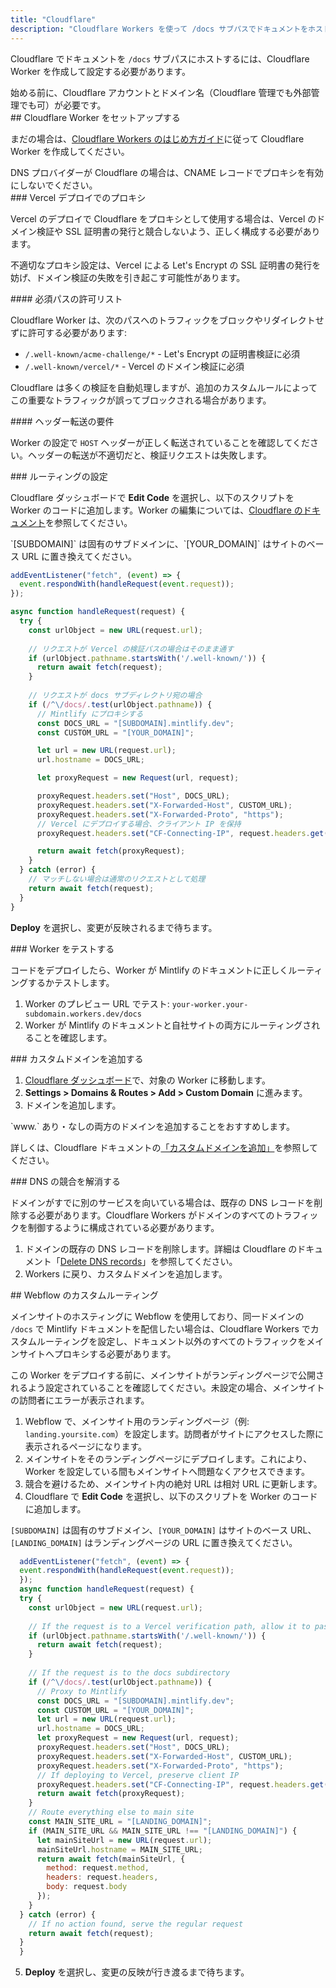 ```yaml
---
title: "Cloudflare"
description: "Cloudflare Workers を使って /docs サブパスでドキュメントをホストする"
---
```



Cloudflare でドキュメントを `/docs` サブパスにホストするには、Cloudflare Worker を作成して設定する必要があります。

<Info>
  始める前に、Cloudflare アカウントとドメイン名（Cloudflare 管理でも外部管理でも可）が必要です。
</Info>


<div id="set-up-a-cloudflare-worker">
  ## Cloudflare Worker をセットアップする
</div>

まだの場合は、[Cloudflare Workers のはじめ方ガイド](https://developers.cloudflare.com/workers/get-started/dashboard/)に従って Cloudflare Worker を作成してください。

<Warning>
  DNS プロバイダーが Cloudflare の場合は、CNAME レコードでプロキシを有効にしないでください。
</Warning>

<div id="proxies-with-vercel-deployments">
  ### Vercel デプロイでのプロキシ
</div>

Vercel のデプロイで Cloudflare をプロキシとして使用する場合は、Vercel のドメイン検証や SSL 証明書の発行と競合しないよう、正しく構成する必要があります。

不適切なプロキシ設定は、Vercel による Let's Encrypt の SSL 証明書の発行を妨げ、ドメイン検証の失敗を引き起こす可能性があります。

<div id="required-path-allowlist">
  #### 必須パスの許可リスト
</div>

Cloudflare Worker は、次のパスへのトラフィックをブロックやリダイレクトせずに許可する必要があります:

- `/.well-known/acme-challenge/*` - Let's Encrypt の証明書検証に必須
- `/.well-known/vercel/*` - Vercel のドメイン検証に必須

Cloudflare は多くの検証を自動処理しますが、追加のカスタムルールによってこの重要なトラフィックが誤ってブロックされる場合があります。

<div id="header-forwarding-requirements">
  #### ヘッダー転送の要件
</div>

Worker の設定で `HOST` ヘッダーが正しく転送されていることを確認してください。ヘッダーの転送が不適切だと、検証リクエストは失敗します。

<div id="configure-routing">
  ### ルーティングの設定
</div>

Cloudflare ダッシュボードで **Edit Code** を選択し、以下のスクリプトを Worker のコードに追加します。Worker の編集については、[Cloudflare のドキュメント](https://developers.cloudflare.com/workers-ai/get-started/dashboard/#development)を参照してください。

<Tip>
  `[SUBDOMAIN]` は固有のサブドメインに、`[YOUR_DOMAIN]` はサイトのベース URL に置き換えてください。
</Tip>

```javascript
addEventListener("fetch", (event) => {
  event.respondWith(handleRequest(event.request));
});

async function handleRequest(request) {
  try {
    const urlObject = new URL(request.url);
    
    // リクエストが Vercel の検証パスの場合はそのまま通す
    if (urlObject.pathname.startsWith('/.well-known/')) {
      return await fetch(request);
    }
    
    // リクエストが docs サブディレクトリ宛の場合
    if (/^\/docs/.test(urlObject.pathname)) {
      // Mintlify にプロキシする
      const DOCS_URL = "[SUBDOMAIN].mintlify.dev";
      const CUSTOM_URL = "[YOUR_DOMAIN]";

      let url = new URL(request.url);
      url.hostname = DOCS_URL;

      let proxyRequest = new Request(url, request);

      proxyRequest.headers.set("Host", DOCS_URL);
      proxyRequest.headers.set("X-Forwarded-Host", CUSTOM_URL);
      proxyRequest.headers.set("X-Forwarded-Proto", "https");
      // Vercel にデプロイする場合、クライアント IP を保持
      proxyRequest.headers.set("CF-Connecting-IP", request.headers.get("CF-Connecting-IP"));

      return await fetch(proxyRequest);
    }
  } catch (error) {
    // マッチしない場合は通常のリクエストとして処理
    return await fetch(request);
  }
}
```

**Deploy** を選択し、変更が反映されるまで待ちます。

<Propagating />

<div id="test-your-worker">
  ### Worker をテストする
</div>

コードをデプロイしたら、Worker が Mintlify のドキュメントに正しくルーティングするかテストします。

1. Worker のプレビュー URL でテスト: `your-worker.your-subdomain.workers.dev/docs`
2. Worker が Mintlify のドキュメントと自社サイトの両方にルーティングされることを確認します。

<div id="add-custom-domain">
  ### カスタムドメインを追加する
</div>

1. [Cloudflare ダッシュボード](https://dash.cloudflare.com/)で、対象の Worker に移動します。
2. **Settings > Domains & Routes > Add > Custom Domain** に進みます。
3. ドメインを追加します。

<Tip>
  `www.` あり・なしの両方のドメインを追加することをおすすめします。
</Tip>

詳しくは、Cloudflare ドキュメントの[「カスタムドメインを追加」](https://developers.cloudflare.com/workers/configuration/routing/custom-domains/#add-a-custom-domain)を参照してください。 

<div id="resolve-dns-conflicts">
  ### DNS の競合を解消する
</div>

ドメインがすでに別のサービスを向いている場合は、既存の DNS レコードを削除する必要があります。Cloudflare Workers がドメインのすべてのトラフィックを制御するように構成されている必要があります。

1. ドメインの既存の DNS レコードを削除します。詳細は Cloudflare のドキュメント「[Delete DNS records](https://developers.cloudflare.com/dns/manage-dns-records/how-to/create-dns-records/#delete-dns-records)」を参照してください。
2. Workers に戻り、カスタムドメインを追加します。

<div id="webflow-custom-routing">
  ## Webflow のカスタムルーティング
</div>

メインサイトのホスティングに Webflow を使用しており、同一ドメインの `/docs` で Mintlify ドキュメントを配信したい場合は、Cloudflare Workers でカスタムルーティングを設定し、ドキュメント以外のすべてのトラフィックをメインサイトへプロキシする必要があります。

<Warning>
  この Worker をデプロイする前に、メインサイトがランディングページで公開されるよう設定されていることを確認してください。未設定の場合、メインサイトの訪問者にエラーが表示されます。
</Warning>

1. Webflow で、メインサイト用のランディングページ（例: `landing.yoursite.com`）を設定します。訪問者がサイトにアクセスした際に表示されるページになります。
2. メインサイトをそのランディングページにデプロイします。これにより、Worker を設定している間もメインサイトへ問題なくアクセスできます。
3. 競合を避けるため、メインサイト内の絶対 URL は相対 URL に更新します。
4. Cloudflare で **Edit Code** を選択し、以下のスクリプトを Worker のコードに追加します。

<Tip> `[SUBDOMAIN]` は固有のサブドメイン、`[YOUR_DOMAIN]` はサイトのベース URL、`[LANDING_DOMAIN]` はランディングページの URL に置き換えてください。 </Tip>

```javascript
  addEventListener("fetch", (event) => {
  event.respondWith(handleRequest(event.request));
  });
  async function handleRequest(request) {
  try {
    const urlObject = new URL(request.url);
    
    // If the request is to a Vercel verification path, allow it to pass through
    if (urlObject.pathname.startsWith('/.well-known/')) {
      return await fetch(request);
    }
    
    // If the request is to the docs subdirectory
    if (/^\/docs/.test(urlObject.pathname)) {
      // Proxy to Mintlify
      const DOCS_URL = "[SUBDOMAIN].mintlify.dev";
      const CUSTOM_URL = "[YOUR_DOMAIN]";
      let url = new URL(request.url);
      url.hostname = DOCS_URL;
      let proxyRequest = new Request(url, request);
      proxyRequest.headers.set("Host", DOCS_URL);
      proxyRequest.headers.set("X-Forwarded-Host", CUSTOM_URL);
      proxyRequest.headers.set("X-Forwarded-Proto", "https");
      // If deploying to Vercel, preserve client IP
      proxyRequest.headers.set("CF-Connecting-IP", request.headers.get("CF-Connecting-IP"));
      return await fetch(proxyRequest);
    }
    // Route everything else to main site
    const MAIN_SITE_URL = "[LANDING_DOMAIN]";
    if (MAIN_SITE_URL && MAIN_SITE_URL !== "[LANDING_DOMAIN]") {
      let mainSiteUrl = new URL(request.url);
      mainSiteUrl.hostname = MAIN_SITE_URL;
      return await fetch(mainSiteUrl, {
        method: request.method,
        headers: request.headers,
        body: request.body
      });
    }
  } catch (error) {
    // If no action found, serve the regular request
    return await fetch(request);
  }
  }
  ```

5. **Deploy** を選択し、変更の反映が行き渡るまで待ちます。

<Propagating />